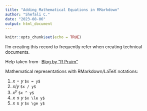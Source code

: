 ```yaml
---
title: "Adding Mathematical Equations in RMarkdown"
author: "Shefali C."
date: "2023-08-06"
output: html_document
---
```


```r
knitr::opts_chunk$set(echo = TRUE)
```

I'm creating this record to frequently refer when creating technical documents.  

Help taken from- [Blog by "R Pruim"](https://rpruim.github.io/s341/S19/from-class/MathinRmd.html#:~:text=Math%20inside%20RMarkdown,%24%24%20for%20%E2%80%9Cdisplayed%20equations%E2%80%9D.)  

Mathematical representations with RMarkdown/LaTeX notations:  


1. $x = y$              `$x = y$`
2. $x / y$              `$x / y$`   
3. $x ^ y$              `$x ^ y$`  
4. $x \le y$            `$x \le y$`  
5. $x \ge y$            `$x \ge y$`


